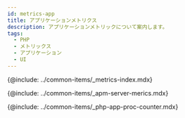 ```yaml
---
id: metrics-app
title: アプリケーションメトリクス
description: アプリケーションメトリックについて案内します。
tags:
  - PHP
  - メトリックス
  - アプリケーション
  - UI
---
```



{@include: ../common-items/_metrics-index.mdx} 

{@include: ../common-items/_apm-server-merics.mdx}

{@include: ../common-items/_php-app-proc-counter.mdx} 
